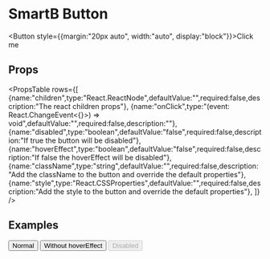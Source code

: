 
<Meta title="Overview|Components/Button" />

# SmartB Button


<Button style={{margin:"20px auto", width:"auto", display:"block"}}>Click me</Button>


## Props

<PropsTable 
rows={[
    {name:"children",type:"React.ReactNode",defaultValue:"",required:false,description:"The react children props"},
    {name:"onClick",type:"(event: React.ChangeEvent<{}>) => void",defaultValue:"",required:false,description:""},
    {name:"disabled",type:"boolean",defaultValue:"false",required:false,description:"If true the button will be disabled"},
    {name:"hoverEffect",type:"boolean",defaultValue:"false",required:false,description:"If false the hoverEffect will be disabled"},
    {name:"className",type:"string",defaultValue:"",required:false,description:"Add the className to the button and override the default properties"},
    {name:"style",type:"React.CSSProperties",defaultValue:"",required:false,description:"Add the style to the button and override the default properties"},
]} />

## Examples
<Preview>
    <Button>Normal</Button>
    <Button hoverEffect={false}>Without hoverEffect</Button>
    <Button disabled={true}>Disabled</Button>
</Preview>
